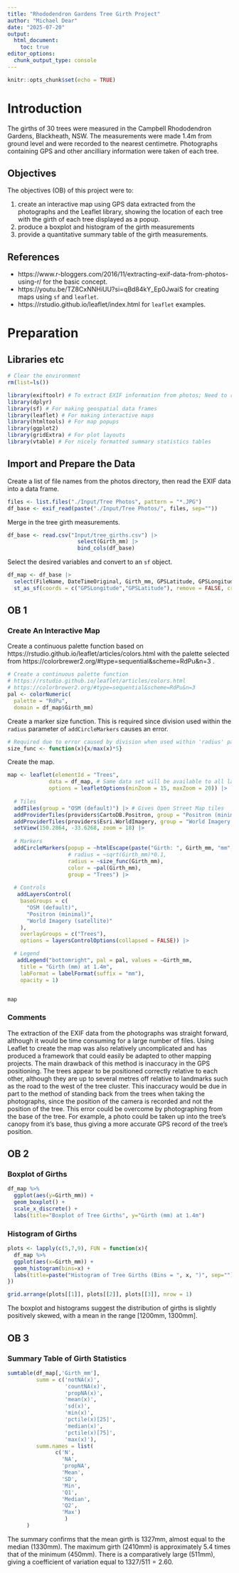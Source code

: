 ```yaml
---
title: "Rhododendron Gardens Tree Girth Project"
author: "Michael Dear"
date: "2025-07-20"
output: 
  html_document: 
    toc: true
editor_options: 
  chunk_output_type: console
---
```


```r
knitr::opts_chunk$set(echo = TRUE)
```

# Introduction
The girths of 30 trees were measured in the Campbell Rhododendron Gardens, Blackheath, NSW. The measurements were made 1.4m from ground level and were recorded to the nearest centimetre. Photographs containing GPS and other ancilliary information were taken of each tree.

## Objectives
The objectives (OB) of this project were to:

1. create an interactive map using GPS data extracted from the photographs and the Leaflet library, showing the location of each tree with the girth of each tree displayed as a popup.  
2. produce a boxplot and histogram of the girth measurements
3. provide a quantitative summary table of the girth measurements.

## References

* https://www.r-bloggers.com/2016/11/extracting-exif-data-from-photos-using-r/ for the basic concept.
* https://youtu.be/TZ8CxNNHiUU?si=qBd84kY_Ep0JwaiS for creating maps using `sf` and `leaflet`.
* https://rstudio.github.io/leaflet/index.html for `leaflet` examples.

# Preparation
## Libraries etc
```r
# Clear the environment
rm(list=ls())

library(exiftoolr) # To extract EXIF information from photos; Need to run 'install_exiftoolr()' from R command line after install.packages('exiftoolr')
library(dplyr)
library(sf) # For making geospatial data frames
library(leaflet) # For making interactive maps
library(htmltools) # For map popups
library(ggplot2)
library(gridExtra) # For plot layouts
library(vtable) # For nicely formatted summary statistics tables
```


## Import and Prepare the Data

Create a list of file names from the photos directory, then read the EXIF data into a data frame.
```r
files <- list.files("./Input/Tree Photos", pattern = "*.JPG")
df_base <- exif_read(paste("./Input/Tree Photos/", files, sep="")) 
```

Merge in the tree girth measurements.
```r
df_base <- read.csv("Input/tree_girths.csv") |> 
                      select(Girth_mm) |>
                      bind_cols(df_base)
```

Select the desired variables and convert to an `sf` object.
```r
df_map <- df_base |> 
  select(FileName, DateTimeOriginal, Girth_mm, GPSLatitude, GPSLongitude) |> 
  st_as_sf(coords = c("GPSLongitude","GPSLatitude"), remove = FALSE, crs = 4326)
```


## OB 1

### Create An Interactive Map

Create a continuous palette function based on  https://rstudio.github.io/leaflet/articles/colors.html with the palette selected from https://colorbrewer2.org/#type=sequential&scheme=RdPu&n=3 .

```r
# Create a continuous palette function
# https://rstudio.github.io/leaflet/articles/colors.html
# https://colorbrewer2.org/#type=sequential&scheme=RdPu&n=3
pal <- colorNumeric(
  palette = "RdPu",
  domain = df_map$Girth_mm)
```

Create a marker size function. This is required since division used within the `radius` parameter of `addCircleMarkers` causes an error.
```r
# Required due to error caused by division when used within 'radius' parameter
size_func <- function(x){x/max(x)*5}
```

Create the map.
```r

map <- leaflet(elementId = "Trees", 
             data = df_map, # Same data set will be available to all layers
             options = leafletOptions(minZoom = 15, maxZoom = 20)) |>
  
  # Tiles
  addTiles(group = "OSM (default)") |> # Gives Open Street Map tiles 
  addProviderTiles(providers$CartoDB.Positron, group = "Positron (minimal)") |>
  addProviderTiles(providers$Esri.WorldImagery, group = "World Imagery (satellite)") |>
  setView(150.2864, -33.6268, zoom = 18) |>
  
  # Markers
  addCircleMarkers(popup = ~htmlEscape(paste("Girth: ", Girth_mm, "mm", sep = "")), 
                   # radius = ~sqrt(Girth_mm)*0.1, 
                   radius = ~size_func(Girth_mm), 
                   color = ~pal(Girth_mm),
                   group = "Trees") |>
  
  # Controls
   addLayersControl(
    baseGroups = c(
      "OSM (default)",
      "Positron (minimal)",
      "World Imagery (satellite)"
    ),
    overlayGroups = c("Trees"),
    options = layersControlOptions(collapsed = FALSE)) |>

  # Legend
   addLegend("bottomright", pal = pal, values = ~Girth_mm,
    title = "Girth (mm) at 1.4m",
    labFormat = labelFormat(suffix = "mm"),
    opacity = 1)


map
```

### Comments
The extraction of the EXIF data from the photographs was straight forward, although it would be time consuming for a large number of files. Using Leaflet to create the map was also relatively uncomplicated and has produced a framework that could easily be adapted to other mapping projects. The main drawback of this method is inaccuracy in the GPS positioning. The trees appear to be positioned correctly relative to each other, although they are up to several metres off relative to landmarks such as the road to the west of the tree cluster. This inaccuracy would be due in part to the method of standing back from the trees when taking the photographs, since the position of the camera is recorded and not the position of the tree. This error could be overcome by photographing from the base of the tree. For example, a photo could be taken up into the tree's canopy from it's base, thus giving a more accurate GPS record of the tree's position. 

## OB 2

### Boxplot of Girths
```r
df_map %>%
  ggplot(aes(y=Girth_mm)) +
  geom_boxplot() +
  scale_x_discrete() +
  labs(title="Boxplot of Tree Girths", y="Girth (mm) at 1.4m")
```


### Histogram of Girths
```r
plots <- lapply(c(5,7,9), FUN = function(x){
  df_map %>%
  ggplot(aes(x=Girth_mm)) +
  geom_histogram(bins=x) +
  labs(title=paste("Histogram of Tree Girths (Bins = ", x, ")", sep=""), x="Girth (mm) at 1.4m", y="Frequency")
})

grid.arrange(plots[[1]], plots[[2]], plots[[3]], nrow = 1)
```

The boxplot and histograms suggest the distribution of girths is slightly positively skewed, with a mean in the range [1200mm, 1300mm]. 


## OB 3

### Summary Table of Girth Statistics
```r

sumtable(df_map[,'Girth_mm'],
         summ = c('notNA(x)',
                  'countNA(x)',
                  'propNA(x)',
                  'mean(x)',   
                  'sd(x)', 
                  'min(x)', 
                  'pctile(x)[25]', 
                  'median(x)',
                  'pctile(x)[75]', 
                  'max(x)'),
         summ.names = list(
               c('N',
                 'NA',
                 'propNA',
                 'Mean',
                 'SD',
                 'Min',
                 'Q1',
                 'Median',
                 'Q2',
                 'Max')
                  )
      )
```

The summary confirms that the mean girth is 1327mm, almost equal to the median (1330mm). The maximum girth (2410mm) is approximately 5.4 times that of the minimum (450mm). There is a comparatively large (511mm), giving a coefficient of variation equal to $1327/511=2.60$.
